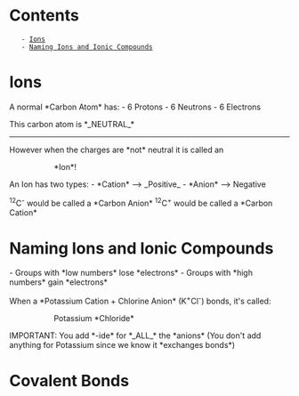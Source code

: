 = Contents =
    - [[#Ions|Ions]]
    - [[#Naming Ions and Ionic Compounds|Naming Ions and Ionic Compounds]]

= Ions =
A normal *Carbon Atom* has:
- 6 Protons
- 6 Neutrons
- 6 Electrons

This carbon atom is *_NEUTRAL_*


----
However when the charges are *not* neutral
it is called an
:: *Ion*!

An Ion has two types:
- *Cation* --> _Positive_
- *Anion* --> Negative

<sup>12</sup>C<sup>-</sup> would be called a *Carbon Anion*
<sup>12</sup>C<sup>+</sup> would be called a *Carbon Cation*

= Naming Ions and Ionic Compounds =
{{https://keystagewiki.com/images/thumb/8/86/PeriodicTableKS3.png/1000px-PeriodicTableKS3.png|Periodic Table|style="height: 500px;"}}
- Groups with *low numbers* lose *electrons*
- Groups with *high numbers* gain *electrons*

When a *Potassium Cation + Chlorine Anion* (K<sup>+</sup>Cl<sup>-</sup>) bonds, it's called:

:: Potassium *Chloride*
IMPORTANT: You add *-ide* for *_ALL_* the *anions*
(You don't add anything for Potassium since we know it *exchanges bonds*)

= Covalent Bonds =

